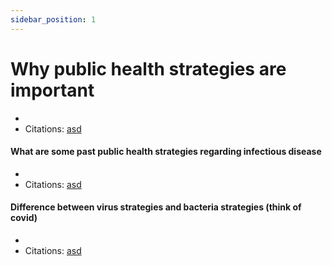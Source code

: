 ```yaml
---
sidebar_position: 1
---
```

# Why public health strategies are important
- 
- Citations: [asd](123)
#### What are some past public health strategies regarding infectious disease
- 
- Citations: [asd](123)
#### Difference between virus strategies and bacteria strategies (think of covid)
- 
- Citations: [asd](123)